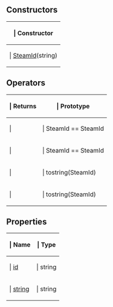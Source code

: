 ==Constructors==

{{Lua/Table_Prefix}}
{| {{Lua/Table_Header}}
!{{Lua/Column_Style/Constructor_List}} | Constructor
|-
|{{Lua/Cell_Style/Constructor_List}} | [[Lua/Shared/SteamId/Constructor|SteamId]](string)
|} {{Lua/Table_Suffix}}
==Operators==

{{Lua/Table_Prefix}}
{| {{Lua/Table_Header}}
!{{Lua/Column_Style/Returns_List}} | Returns
!{{Lua/Column_Style/Prototype_List}} | Prototype
|-
|{{Lua/Cell_Style/Returns_List}} | 
|{{Lua/Cell_Style/Prototype_List}} | SteamId == SteamId
|-
|{{Lua/Cell_Style/Returns_List}} | 
|{{Lua/Cell_Style/Prototype_List}} | SteamId == SteamId
|-
|{{Lua/Cell_Style/Returns_List}} | 
|{{Lua/Cell_Style/Prototype_List}} | tostring(SteamId)
|-
|{{Lua/Cell_Style/Returns_List}} | 
|{{Lua/Cell_Style/Prototype_List}} | tostring(SteamId)
|} {{Lua/Table_Suffix}}
==Properties==

{{Lua/Table_Prefix}}
{| {{Lua/Table_Header}}
!{{Lua/Column_Style/Property_List_Name}} | Name
!{{Lua/Column_Style/Property_List_Type}} | Type
|-
|{{Lua/Cell_Style/Property_List_Name}} | [[Lua/Shared/SteamId/Properties/id|id]]
|{{Lua/Cell_Style/Property_List_Type}} | string
|-
|{{Lua/Cell_Style/Property_List_Name}} | [[Lua/Shared/SteamId/Properties/string|string]]
|{{Lua/Cell_Style/Property_List_Type}} | string
|} {{Lua/Table_Suffix}}